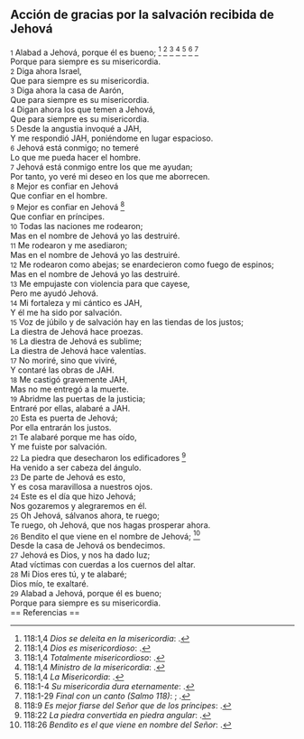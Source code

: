 == Acción de gracias por la salvación recibida de Jehová ==

{{anchor|1}} <small>1</small> Alabad a Jehová, porque él es bueno; <ref>118:1,4 ''Dios se deleita en la misericordia'': {{lib|LU|143|1|6}}.</ref> <ref>118:1,4 ''Dios es misericordioso'': {{lib|LU|2|5|7}}.</ref> <ref>118:1,4 ''Totalmente misericordioso'': {{lib|LU|142|3|7}}.</ref> <ref>118:1,4 ''Ministro de la misericordia'': {{lib|LU|6|3|2}}.</ref> <ref>118:1,4 ''La Misericordia'': {{lib|LU|131|10|6}}.</ref> <ref>118:1-4 ''Su misericordia dura eternamente'': {{lib|LU|2|4|1}}.</ref> <ref>118:1-29 ''Final con un canto (Salmo 118)'': {{lib|LU|179|5|10}}; {{lib|LU|179|5|10}}.</ref><br>
Porque para siempre es su misericordia.<br>
{{anchor|2}} <small>2</small> Diga ahora Israel,<br>
Que para siempre es su misericordia.<br>
{{anchor|3}} <small>3</small> Diga ahora la casa de Aarón,<br>
Que para siempre es su misericordia.<br>
{{anchor|4}} <small>4</small> Digan ahora los que temen a Jehová,<br>
Que para siempre es su misericordia.<br>
{{anchor|5}} <small>5</small> Desde la angustia invoqué a JAH,<br>
Y me respondió JAH, poniéndome en lugar espacioso.<br>
{{anchor|6}} <small>6</small> Jehová está conmigo; no temeré<br>
Lo que me pueda hacer el hombre.<br>
{{anchor|7}} <small>7</small> Jehová está conmigo entre los que me ayudan;<br>
Por tanto, yo veré mi deseo en los que me aborrecen.<br>
{{anchor|8}} <small>8</small> Mejor es confiar en Jehová<br>
Que confiar en el hombre.<br>
{{anchor|9}} <small>9</small> Mejor es confiar en Jehová <ref>118:9 ''Es mejor fiarse del Señor que de los príncipes'': {{lib|LU|152|5|3}}.</ref><br>
Que confiar en príncipes.<br>
{{anchor|10}} <small>10</small> Todas las naciones me rodearon;<br>
Mas en el nombre de Jehová yo las destruiré.<br>
{{anchor|11}} <small>11</small> Me rodearon y me asediaron;<br>
Mas en el nombre de Jehová yo las destruiré.<br>
{{anchor|12}} <small>12</small> Me rodearon como abejas; se enardecieron como fuego de espinos;<br>
Mas en el nombre de Jehová yo las destruiré.<br>
{{anchor|13}} <small>13</small> Me empujaste con violencia para que cayese,<br>
Pero me ayudó Jehová.<br>
{{anchor|14}} <small>14</small> Mi fortaleza y mi cántico es JAH,<br>
Y él me ha sido por salvación.<br>
{{anchor|15}} <small>15</small> Voz de júbilo y de salvación hay en las tiendas de los justos;<br>
La diestra de Jehová hace proezas.<br>
{{anchor|16}} <small>16</small> La diestra de Jehová es sublime;<br>
La diestra de Jehová hace valentías.<br>
{{anchor|17}} <small>17</small> No moriré, sino que viviré,<br>
Y contaré las obras de JAH.<br>
{{anchor|18}} <small>18</small> Me castigó gravemente JAH,<br>
Mas no me entregó a la muerte.<br>
{{anchor|19}} <small>19</small> Abridme las puertas de la justicia;<br>
Entraré por ellas, alabaré a JAH.<br>
{{anchor|20}} <small>20</small> Esta es puerta de Jehová;<br>
Por ella entrarán los justos.<br>
{{anchor|21}} <small>21</small> Te alabaré porque me has oído,<br>
Y me fuiste por salvación.<br>
{{anchor|22}} <small>22</small> La piedra que desecharon los edificadores <ref>118:22 ''La piedra convertida en piedra angular'': {{lib|LU|173|4|4}}.</ref><br>
Ha venido a ser cabeza del ángulo.<br>
{{anchor|23}} <small>23</small> De parte de Jehová es esto,<br>
Y es cosa maravillosa a nuestros ojos.<br>
{{anchor|24}} <small>24</small> Este es el día que hizo Jehová;<br>
Nos gozaremos y alegraremos en él.<br>
{{anchor|25}} <small>25</small> Oh Jehová, sálvanos  ahora, te ruego;<br>
Te ruego, oh Jehová, que nos hagas prosperar ahora.<br>
{{anchor|26}} <small>26</small> Bendito el que viene en el nombre de Jehová; <ref>118:26 ''Bendito es el que viene en nombre del Señor'': {{lib|LU|172|3|9}}.</ref><br>
Desde la casa de Jehová os bendecimos.<br>
{{anchor|27}} <small>27</small> Jehová es Dios, y nos ha dado luz;<br>
Atad víctimas con cuerdas a los cuernos del altar.<br>
{{anchor|28}} <small>28</small> Mi Dios eres tú, y te alabaré;<br>
Dios mío, te exaltaré.<br>
{{anchor|29}} <small>29</small> Alabad a Jehová, porque él es bueno;<br>
Porque para siempre es su misericordia.<br>
== Referencias ==

<references />
